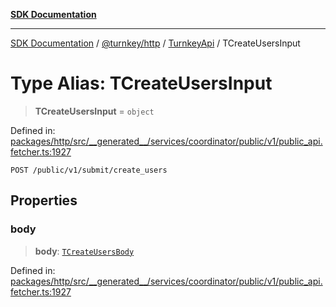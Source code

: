 [**SDK Documentation**](../../../../../README.mdx)

***

[SDK Documentation](../../../../../packages.mdx) / [@turnkey/http](../../../README.mdx) / [TurnkeyApi](../README.mdx) / TCreateUsersInput

# Type Alias: TCreateUsersInput

> **TCreateUsersInput** = `object`

Defined in: [packages/http/src/\_\_generated\_\_/services/coordinator/public/v1/public\_api.fetcher.ts:1927](https://github.com/tkhq/sdk/blob/e1b1a69bdd608320aaf03cc2dbbf68dc0c52b28d/packages/http/src/__generated__/services/coordinator/public/v1/public_api.fetcher.ts#L1927)

`POST /public/v1/submit/create_users`

## Properties

### body

> **body**: [`TCreateUsersBody`](TCreateUsersBody.mdx)

Defined in: [packages/http/src/\_\_generated\_\_/services/coordinator/public/v1/public\_api.fetcher.ts:1927](https://github.com/tkhq/sdk/blob/e1b1a69bdd608320aaf03cc2dbbf68dc0c52b28d/packages/http/src/__generated__/services/coordinator/public/v1/public_api.fetcher.ts#L1927)
